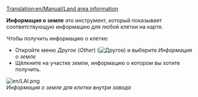 [[Translation:en/Manual/Land area information]]

'''Информация о земле''' это инструмент, который показывает соответствующую информацию для любой клетки на карте.

Чтобы получить информацию о клетке:

*Откройте меню ''Другое'' (''Other'') ([[File:en/Manual html 51cda05b.png|Другое]]) и выберите ''Информация о земле''
*Щёлкните на участке земли, информацию о котором вы хотите получить.

[[File:en/LAI.png]]<br>
''Информация о земле для клетки внутри завода''
